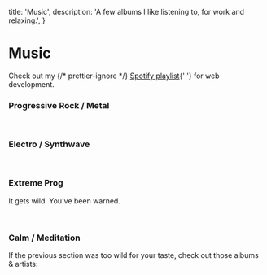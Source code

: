   title: 'Music',
  description: 'A few albums I like listening to, for work and relaxing.',
}


# Music

<Note status="success" icon={FiVolume2}>
  Check out my {/* prettier-ignore */}
  <a href="https://open.spotify.com/playlist/09JVRjAbg8ETlHWznfVOQf?si=F9Vksg9aQp2D7q5MbecMqw" textDecoration="underline">Spotify playlist</a>{' '}
  for web development.
</Note>

### Progressive Rock / Metal

<SpotifyAlbumGrid>
  <SpotifyAlbum
    aria-label="The Mountain - Haken"
    url="https://open.spotify.com/album/3RBULTZJ97bvVzZLpxcB0j"
  />
  <SpotifyAlbum
    aria-label="Vector - Haken"
    url="https://open.spotify.com/album/1PhYHO7Pva9e1YQY5GQ8zx"
  />
  <SpotifyAlbum
    aria-label="Fauna - Haken"
    url="https://open.spotify.com/album/1KOHbC0QWnvLUKT5GS4JtE"
    title="Fauna"
  />
  <SpotifyAlbum
    aria-label="Epicloud - Devin Townsend Project"
    url="https://open.spotify.com/album/4WA0COIl14e6amUlwz89pN"
  />
  <SpotifyAlbum
    aria-label="Casualties of Cool - Devin Townsend"
    url="https://open.spotify.com/album/37cVlKDwp4lcIqb3Bwv4et"
  />
  <SpotifyAlbum
    aria-label="Empath - Devin Townsend"
    url="https://open.spotify.com/album/7MPJRyMFbWbgezRP2Pj4TZ"
  />
  <SpotifyAlbum
    aria-label="Ziltoid Live - Devin Townsend Project"
    url="https://open.spotify.com/album/6gwHddBxh92zNI459I2PPD"
    title="Ziltoid Live"
  />
  <SpotifyAlbum
    aria-label="Much Against Everyone's Advice - Soulwax"
    url="https://open.spotify.com/album/1Zisq1gECqPQtxvny6AUXP"
  />
  <SpotifyAlbum
    aria-label="Any Minute Now - Soulwax"
    url="https://open.spotify.com/album/6oAU1ajSCbepPdsQVUfsbj"
  />
  <SpotifyAlbum
    aria-label="The Further Side - Nova Collective"
    url="https://open.spotify.com/album/2opFAZPTe5dgHgNnDO2Ak4"
  />
  <SpotifyAlbum
    aria-label="Superunknown - Soundgarden"
    url="https://open.spotify.com/album/4K8bxkPDa5HENw0TK7WxJh"
    title="Superunknown"
  />
  <SpotifyAlbum
    aria-label="Audioslave"
    url="https://open.spotify.com/album/78guAsers0klWl6RwzgDLd"
  />
  <SpotifyAlbum
    aria-label="Insurgentes - Steven Wilson"
    url="https://open.spotify.com/album/3psPvfJX0dMn05RK7fqcIL"
    title="Insurgentes"
  />
  <SpotifyAlbum
    url="https://open.spotify.com/album/2xJFvV7JzoYYMere5rqjVf"
    title="The Raven That Refused to Sing"
  />
  <SpotifyAlbum
    aria-label="Hand Cannot Erase"
    url="https://open.spotify.com/album/6P7vL4vGgyrD7q9VR9BcnV"
  />
</SpotifyAlbumGrid>

<br />

### Electro / Synthwave

<SpotifyAlbumGrid>
  <SpotifyAlbum
    aria-label="Igneous - Polynation"
    url="https://open.spotify.com/album/5kU3Q43bmLdARkMOCOLNkB"
  />
  <SpotifyAlbum
    aria-label="Trilogy - Carpenter Brut"
    url="https://open.spotify.com/album/0io5pe55YRCTVqEjwlOBdN"
  />
  <SpotifyAlbum
    aria-label="Dangerous Days"
    url="https://open.spotify.com/album/0GzBfwarPFhAdfLNHfgaRT"
  />
  <SpotifyAlbum
    aria-label="Kid Velo - Rival Consoles"
    url="https://open.spotify.com/album/6nj966rHe5ui3JKwqh8a32"
  />
  <SpotifyAlbum
    aria-label="Nite Versions - Soulwax"
    url="https://open.spotify.com/album/5ftdUoPzoh1y5bIroXw68G"
  />
</SpotifyAlbumGrid>

<br />

### Extreme Prog

It gets wild. You've been warned.

<SpotifyAlbumGrid>
  <SpotifyAlbum
    aria-label="Rococo Holocaust - Pryapisme"
    url="https://open.spotify.com/album/2iuftfHy8BAyG4ePAB7xcY"
  />
  <SpotifyAlbum
    aria-label="Hyperblast Super Collider - Pryapisme"
    url="https://open.spotify.com/album/7Glnx0Uhu8f7QdKRKx6nlN"
  />
  <SpotifyAlbum
    aria-label="Brute Force - The Algorithm"
    url="https://open.spotify.com/album/3HNzOyPbz5vPvUie7lI97X"
  />
  <SpotifyAlbum
    aria-label="Polymorphic Code - The Algorithm"
    url="https://open.spotify.com/album/2wPyt8oSnSAXsuYeQMzTzq"
  />
  <SpotifyAlbum
    aria-label="Tea Time for Punks - Morglbl"
    url="https://open.spotify.com/album/6ceOYvxgsFYpTPgdgYgnie"
  />
</SpotifyAlbumGrid>

<br />

### Calm / Meditation

If the previous section was too wild for your taste, check out those albums & artists:

<SpotifyAlbumGrid>
  <SpotifyAlbum
    aria-label="Passage - Ulrich Schnauss"
    url="https://open.spotify.com/album/4Aumawi2PZuCxo10dQc3vn"
  />
  <SpotifyAlbum
    aria-label="Contact Note - Jon Hopkins"
    url="https://open.spotify.com/album/582EKMkWdR5wmroAm9NqfE"
  />
  <SpotifyAlbum
    aria-label="Immunity - Jon Hopkins"
    url="https://open.spotify.com/album/1rxWlYQcH945S3jpIMYR35"
  />
</SpotifyAlbumGrid>
